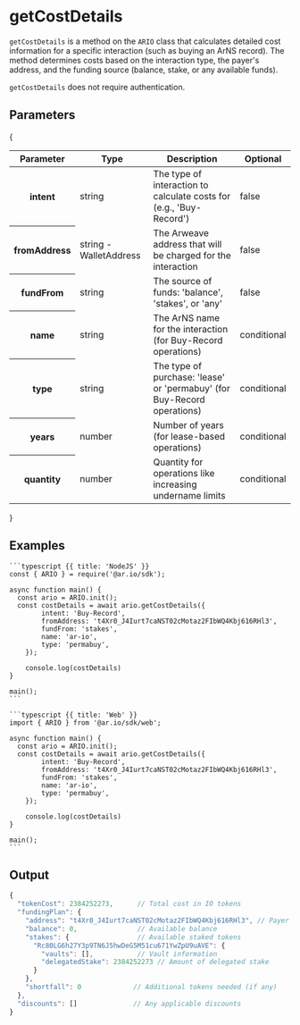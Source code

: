 
<HeroPattern />

# getCostDetails

`getCostDetails` is a method on the `ARIO` class that calculates detailed cost information for a specific interaction (such as buying an ArNS record). The method determines costs based on the interaction type, the payer's address, and the funding source (balance, stake, or any available funds).

`getCostDetails` does not require authentication.

## Parameters

{

<div style={{ textAlign: 'center' }}>
  <table className="inline-table">
    <thead>
      <tr>
        <th>Parameter</th>
        <th>Type</th>
        <th>Description</th>
        <th>Optional</th>
      </tr>
    </thead>
    <tbody>
      <tr>
        <th>intent</th>
        <td>string</td>
        <td>
          The type of interaction to calculate costs for (e.g., 'Buy-Record')
        </td>
        <td>false</td>
      </tr>
      <tr>
        <th>fromAddress</th>
        <td>string - WalletAddress</td>
        <td>The Arweave address that will be charged for the interaction</td>
        <td>false</td>
      </tr>
      <tr>
        <th>fundFrom</th>
        <td>string</td>
        <td>The source of funds: 'balance', 'stakes', or 'any'</td>
        <td>false</td>
      </tr>
      <tr>
        <th>name</th>
        <td>string</td>
        <td>The ArNS name for the interaction (for Buy-Record operations)</td>
        <td>conditional</td>
      </tr>
      <tr>
        <th>type</th>
        <td>string</td>
        <td>
          The type of purchase: 'lease' or 'permabuy' (for Buy-Record
          operations)
        </td>
        <td>conditional</td>
      </tr>
      <tr>
        <th>years</th>
        <td>number</td>
        <td>Number of years (for lease-based operations)</td>
        <td>conditional</td>
      </tr>
      <tr>
        <th>quantity</th>
        <td>number</td>
        <td>Quantity for operations like increasing undername limits</td>
        <td>conditional</td>
      </tr>
    </tbody>
  </table>
</div>
}

## Examples

<CodeGroup title="getCostDetails">

    ```typescript {{ title: 'NodeJS' }}
    const { ARIO } = require('@ar.io/sdk');

    async function main() {
      const ario = ARIO.init();
      const costDetails = await ario.getCostDetails({
            intent: 'Buy-Record',
            fromAddress: 't4Xr0_J4Iurt7caNST02cMotaz2FIbWQ4Kbj616RHl3',
            fundFrom: 'stakes',
            name: 'ar-io',
            type: 'permabuy',
        });

        console.log(costDetails)
    }

    main();
    ```

    ```typescript {{ title: 'Web' }}
    import { ARIO } from '@ar.io/sdk/web';

    async function main() {
      const ario = ARIO.init();
      const costDetails = await ario.getCostDetails({
            intent: 'Buy-Record',
            fromAddress: 't4Xr0_J4Iurt7caNST02cMotaz2FIbWQ4Kbj616RHl3',
            fundFrom: 'stakes',
            name: 'ar-io',
            type: 'permabuy',
        });

        console.log(costDetails)
    }

    main();
    ```

</CodeGroup>

## Output

```js
{
  "tokenCost": 2384252273,      // Total cost in IO tokens
  "fundingPlan": {
    "address": "t4Xr0_J4Iurt7caNST02cMotaz2FIbWQ4Kbj616RHl3", // Payer's address
    "balance": 0,               // Available balance
    "stakes": {                 // Available staked tokens
      "Rc80LG6h27Y3p9TN6J5hwDeG5M51cu671YwZpU9uAVE": {
        "vaults": [],           // Vault information
        "delegatedStake": 2384252273 // Amount of delegated stake
      }
    },
    "shortfall": 0             // Additional tokens needed (if any)
  },
  "discounts": []              // Any applicable discounts
}
```
